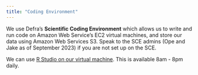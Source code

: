 ```yaml
---
title: "Coding Environment"
---
```


We use Defra's **Scientific Coding Environment** which allows us to write and run code on Amazon Web Service's EC2 virtual machines, and store our data using Amazon Web Services S3. Speak to the SCE admins (Ope and Jake as of September 2023) if you are not set up on the SCE.

We can use [R Studio on our virtual machine](http://ranch-479.int.sce.network/rstudio/). This is available 8am - 8pm daily. 